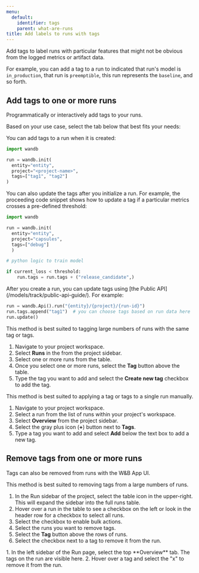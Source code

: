```yaml
---
menu:
  default:
    identifier: tags
    parent: what-are-runs
title: Add labels to runs with tags
---
```


Add tags to label runs with particular features that might not be obvious from the logged metrics or artifact data. 

For example, you can add a tag to a run to indicated that run's model is `in_production`, that run is `preemptible`, this run represents the `baseline`, and so forth.

## Add tags to one or more runs

Programmatically or interactively add tags to your runs.

Based on your use case, select the tab below that best fits your needs:

<Tabs>
<Tab title="W&B Python SDK">
You can add tags to a run when it is created: 

```python
import wandb

run = wandb.init(
  entity="entity",
  project="<project-name>",
  tags=["tag1", "tag2"]
)
```

You can also update the tags after you initialize a run. For example, the proceeding code snippet shows how to update a tag if a particular metrics crosses a pre-defined threshold:

```python
import wandb

run = wandb.init(
  entity="entity", 
  project="capsules", 
  tags=["debug"]
  )

# python logic to train model

if current_loss < threshold:
    run.tags = run.tags + ("release_candidate",)
```
</Tab>
<Tab title="Public API">
After you create a run, you can update tags using [the Public API](/models/track/public-api-guide/). For example:

```python
run = wandb.Api().run("{entity}/{project}/{run-id}")
run.tags.append("tag1")  # you can choose tags based on run data here
run.update()
```
</Tab>
<Tab title="Project page">
This method is best suited to tagging large numbers of runs with the same tag or tags.

1. Navigate to your project workspace.
2. Select **Runs** in the from the project sidebar.
3. Select one or more runs from the table.
4. Once you select one or more runs, select the **Tag** button above the table.
5. Type the tag you want to add and select the **Create new tag** checkbox to add the tag.
</Tab>
<Tab title="Run page">
This method is best suited to applying a tag or tags to a single run manually.

1. Navigate to your project workspace.
2. Select a run from the list of runs within your project's workspace.
1. Select **Overview** from the project sidebar.
2. Select the gray plus icon (**+**) button next to **Tags**.
3. Type a tag you want to add and select **Add** below the text box to add a new tag.
</Tab>
</Tabs>



## Remove tags from one or more runs

Tags can also be removed from runs with the W&B App UI.

<Tabs>
<Tab title="Project page">
This method is best suited to removing tags from a large numbers of runs.

1. In the Run sidebar of the project, select the table icon in the upper-right. This will expand the sidebar into the full runs table.
2. Hover over a run in the table to see a checkbox on the left or look in the header row for a checkbox to select all runs.
3. Select the checkbox to enable bulk actions. 
4. Select the runs you want to remove tags.
5. Select the **Tag** button above the rows of runs.
6. Select the checkbox next to a tag to remove it from the run.
</Tab>
<Tab title="Run page">
1. In the left sidebar of the Run page, select the top **Overview** tab. The tags on the run are visible here.
2. Hover over a tag and select the "x" to remove it from the run.
</Tab>
</Tabs>


